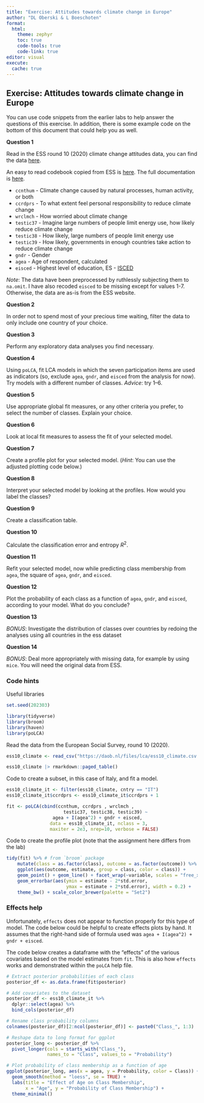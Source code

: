 ```yaml
---
title: "Exercise: Attitudes towards climate change in Europe"
author: "DL Oberski & L Boeschoten"
format: 
  html:
    theme: zephyr
    toc: true
    code-tools: true
    code-link: true
editor: visual
execute:
  cache: true
---
```


## Exercise: Attitudes towards climate change in Europe

You can use code snippets from the earlier labs to help answer the questions of this exercise. In addition, there is some example code on the bottom of this document that could help you as well.

**Question 1**

Read in the ESS round 10 (2020) climate change attitudes data, you can find the data [here](https://lauraboeschoten.github.io/LCA_GESIS/Extra/Day_2/ess10_climate.csv.gz).

An easy to read codebook copied from ESS is [here](https://lauraboeschoten.github.io/LCA_GESIS/Extra/Day_2/ESS10_codebook.html). The full documentation is [here](https://ess-search.nsd.no/en/study/172ac431-2a06-41df-9dab-c1fd8f3877e7).

-   `ccnthum` - Climate change caused by natural processes, human activity, or both
-   `ccrdprs` - To what extent feel personal responsibility to reduce climate change
-   `wrclmch` - How worried about climate change
-   `testic37` - Imagine large numbers of people limit energy use, how likely reduce climate change
-   `testic38` - How likely, large numbers of people limit energy use
-   `testic39` - How likely, governments in enough countries take action to reduce climate change
-   `gndr` - Gender
-   `agea` - Age of respondent, calculated
-   `eisced` - Highest level of education, ES - [ISCED](https://ec.europa.eu/eurostat/statistics-explained/index.php?title=International_Standard_Classification_of_Education_(ISCED))

*Note*: The data have been preprocessed by ruthlessly subjecting them to `na.omit`. I have also recoded `eisced` to be missing except for values 1-7. Otherwise, the data are as-is from the ESS website.

**Question 2**

In order not to spend most of your precious time waiting, filter the data to only include one country of your choice.

**Question 3**

Perform any exploratory data analyses you find necessary.

**Question 4**

Using `poLCA`, fit LCA models in which the seven participation items are used as indicators (so, exclude `agea`, `gndr`, and `eisced` from the analysis for now). Try models with a different number of classes. *Advice*: try 1--6.

**Question 5**

Use appropriate global fit measures, or any other criteria you prefer, to select the number of classes. Explain your choice.

**Question 6**

Look at local fit measures to assess the fit of your selected model.

**Question 7**

Create a profile plot for your selected model. (*Hint*: You can use the adjusted plotting code below.)

**Question 8**

Interpret your selected model by looking at the profiles. How would you label the classes?

**Question 9**

Create a classification table.

**Question 10**

Calculate the classification error and entropy $R^2$.

**Question 11**

Refit your selected model, now while predicting class membership from `agea`, the square of `agea`, `gndr`, and `eisced`.

**Question 12**

Plot the probability of each class as a function of `agea`, `gndr`, and `eisced`, according to your model. What do you conclude?

**Question 13**

*BONUS*: Investigate the distribution of classes over countries by redoing the analyses using all countries in the ess dataset

**Question 14**

*BONUS*: Deal more appropriately with missing data, for example by using `mice`. You will need the original data from ESS.

### Code hints

Useful libraries

```r
set.seed(202303)

library(tidyverse)
library(broom) 
library(haven)
library(poLCA)
```

Read the data from the European Social Survey, round 10 (2020).

```r
ess10_climate <- read_csv("https://daob.nl/files/lca/ess10_climate.csv.gz") 

ess10_climate |> rmarkdown::paged_table()
```

Code to create a subset, in this case of Italy, and fit a model.

```r
ess10_climate_it <- filter(ess10_climate, cntry == "IT")
ess10_climate_it$ccrdprs <- ess10_climate_it$ccrdprs + 1

fit <- poLCA(cbind(ccnthum, ccrdprs , wrclmch , 
                     testic37, testic38, testic39) ~ 
                 agea + I(agea^2) + gndr + eisced, 
                data = ess10_climate_it, nclass = 3, 
                maxiter = 2e3, nrep=10, verbose = FALSE)
```

Code to create the profile plot (note that the assignment here differs from the lab)

```r
tidy(fit) %>% # from `broom` package
    mutate(class = as.factor(class), outcome = as.factor(outcome)) %>%
    ggplot(aes(outcome, estimate, group = class, color = class)) +
    geom_point() + geom_line() + facet_wrap(~variable, scales = "free_x")+
    geom_errorbar(aes(ymin = estimate - 2*std.error, 
                      ymax = estimate + 2*std.error), width = 0.2) +
    theme_bw() + scale_color_brewer(palette = "Set2")
```

### Effects help

Unfortunately, `effects` does not appear to function properly for this type of model. The code below could be helpful to create effects plots by hand. It assumes that the right-hand side of formula used was `agea + I(agea^2) + gndr + eisced`.

The code below creates a dataframe with the "effects" of the various covariates based on the model estimates from `fit`. This is also how `effects` works and demonstrated within the `poLCA` help file.

```r
# Extract posterior probabilities of each class
posterior_df <- as.data.frame(fit$posterior)

# Add covariates to the dataset
posterior_df <- ess10_climate_it %>%
  dplyr::select(agea) %>%
  bind_cols(posterior_df)

# Rename class probability columns
colnames(posterior_df)[2:ncol(posterior_df)] <- paste0("Class_", 1:3)

# Reshape data to long format for ggplot
posterior_long <- posterior_df %>%
  pivot_longer(cols = starts_with("Class_"), 
               names_to = "Class", values_to = "Probability")

# Plot probability of class membership as a function of age
ggplot(posterior_long, aes(x = agea, y = Probability, color = Class)) +
  geom_smooth(method = "loess", se = TRUE) +
  labs(title = "Effect of Age on Class Membership",
       x = "Age", y = "Probability of Class Membership") +
  theme_minimal()
```
